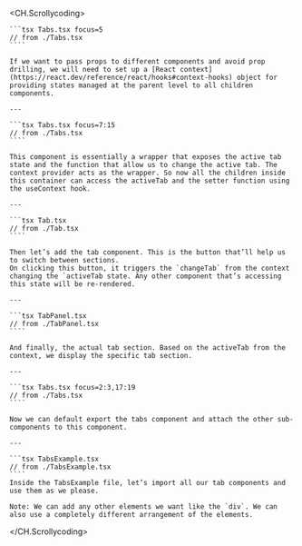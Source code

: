<CH.Scrollycoding>

    ```tsx Tabs.tsx focus=5
    // from ./Tabs.tsx
    ````

    If we want to pass props to different components and avoid prop drilling, we will need to set up a [React context](https://react.dev/reference/react/hooks#context-hooks) object for providing states managed at the parent level to all children components.

    ---

    ```tsx Tabs.tsx focus=7:15
    // from ./Tabs.tsx
    ````

    This component is essentially a wrapper that exposes the active tab state and the function that allow us to change the active tab. The context provider acts as the wrapper. So now all the children inside this container can access the activeTab and the setter function using the useContext hook.

    ---

    ```tsx Tab.tsx
    // from ./Tab.tsx
    ````

    Then let’s add the tab component. This is the button that’ll help us to switch between sections.
    On clicking this button, it triggers the `changeTab` from the context changing the `activeTab state. Any other component that’s accessing this state will be re-rendered.

    ---

    ```tsx TabPanel.tsx
    // from ./TabPanel.tsx
    ````

    And finally, the actual tab section. Based on the activeTab from the context, we display the specific tab section.

    ---

    ```tsx Tabs.tsx focus=2:3,17:19
    // from ./Tabs.tsx
    ````

    Now we can default export the tabs component and attach the other sub-components to this component.

    ---

    ```tsx TabsExample.tsx
    // from ./TabsExample.tsx
    ````
    Inside the TabsExample file, let’s import all our tab components and use them as we please.

    Note: We can add any other elements we want like the `div`. We can also use a completely different arrangement of the elements.

</CH.Scrollycoding>
